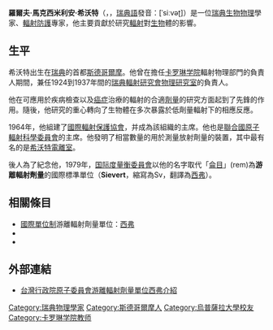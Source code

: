 {{改善來源|time=2011-03-22}}
{{noteTA
|T=zh-tw:羅爾夫·馬克西米連·西弗;zh-hk:羅爾夫·馬克西米利安·希沃特;
|1=zh-tw:西弗;zh-hk:希沃特;zh-cn:希沃特;
}}
{{Infobox_Scientist 
|name = 羅爾夫·馬克西米利安·希沃特
|image = Rolf Sievert 1896-1966.jpg
|image_size = 250px
|caption = 羅爾夫·馬克西米利安·希沃特
|birth_date = {{birth date|1896|5|6}}
|birth_place = [[斯德哥爾摩|斯德哥爾摩]]
|residence = 
|nationality = [[瑞典|瑞典]]
|death_date = 1966年10月3日(70歲)
|death_place = [[斯德哥爾摩|斯德哥爾摩]]
|field = 放射醫學
|work_institution = [[國際輻射保護協會|國際輻射保護協會]]<br>[[國際輻射保護協會|國際輻射保護協會]]
|alma_mater = 
|known_for = 
|prizes =  
|religion = 
|footnotes = 以姓名為SI單位的科學家
}}

'''羅爾夫·馬克西米利安·希沃特'''（{{lang-sv|'''Rolf Maximilian Sievert'''}}，{{bd|1896年|5月6日|1966年|10月3日|catIdx=Sievert, Rolf Maximilian}}，[[瑞典語|瑞典語]]發音：[ˈsiːvəʈ]）是一位[[瑞典|瑞典]][[生物物理|生物物理]]學家、[[輻射防護|輻射防護]]專家，他主要貢獻於研究[[輻射|輻射]]對[[生物|生物]]體的影響。

==生平==
希沃特出生在[[瑞典|瑞典]]的首都[[斯德哥爾摩|斯德哥爾摩]]。他曾在擔任[[卡罗琳学院|卡罗琳学院]]輻射物理部門的負責人期間，兼任1924到1937年間的[[瑞典輻射研究會物理研究室|瑞典輻射研究會物理研究室]]的負責人。

他在可應用於疾病檢查以及[[癌症|癌症]]治療的輻射的合適[[劑量|劑量]]的研究方面起到了先鋒的作用。隨後，他研究的重心轉向了生物體在多次暴露於低劑量輻射下的相應反應。

1964年，他組建了[[國際輻射保護協會|國際輻射保護協會]]，并成為該組織的主席。他也是[[聯合國原子輻射科學委員會|聯合國原子輻射科學委員會]]的主席。他發明了相當數量的用於測量放射劑量的裝置，其中最有名的是[[希沃特電離室|希沃特電離室]]。

後人為了紀念他，1979年，[[國際單位制|国际度量衡委員會]]以他的名字取代「[[侖目|侖目]]」(rem)為'''游離輻射劑量'''的國際標準單位（'''Sievert'''，縮寫為Sv，翻譯為[[西弗|西弗]]）。

==相關條目==
* [[國際單位制|國際單位制]]游離輻射劑量單位：[[西弗|西弗]]
* {{tsl|en|Sievert chamber|希沃特電離室}}
* {{tsl|en|Sievert integral|希沃特積分}}

==外部連結 ==
*[http://www.aec.gov.tw/%E4%BE%BF%E6%B0%91%E5%B0%88%E5%8D%80/%E5%8E%9F%E5%AD%90%E8%83%BD%E7%9F%A5%E8%AD%98/%E5%8E%9F%E5%AD%90%E8%83%BD%E6%95%99%E5%AE%A4/%E8%BC%BB%E5%B0%84%E5%B0%8F%E6%8E%8C%E6%95%85/%E8%A5%BF%E5%BC%97--220_271_1106_1117_1134.html 台灣行政院原子委員會游離輻射劑量單位西弗介紹] {{Wayback|url=http://www.aec.gov.tw/%E4%BE%BF%E6%B0%91%E5%B0%88%E5%8D%80/%E5%8E%9F%E5%AD%90%E8%83%BD%E7%9F%A5%E8%AD%98/%E5%8E%9F%E5%AD%90%E8%83%BD%E6%95%99%E5%AE%A4/%E8%BC%BB%E5%B0%84%E5%B0%8F%E6%8E%8C%E6%95%85/%E8%A5%BF%E5%BC%97--220_271_1106_1117_1134.html |date=20210314135626 }}

{{Authority control}}
{{DEFAULTSORT:Sievert, Rolf Maximilian}}

[[Category:瑞典物理學家|Category:瑞典物理學家]]
[[Category:斯德哥爾摩人|Category:斯德哥爾摩人]]
[[Category:烏普薩拉大學校友|Category:烏普薩拉大學校友]]
[[Category:卡罗琳学院教师|Category:卡罗琳学院教师]]